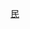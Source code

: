 {{NavboxV2
| type = vertical
| name = 中華人民共和國民主運動
| title = [[中華人民共和國民主運動]]
| state = {{{state|autocollapse}}}
| bodyclass = hlist
| above =
| group1 = 運動
| list1-type = vertical
| list1-border = child
 | list1-group1=
 | list1-list1=
* [[第五個現代化 (魏京生)|第五個現代化]]
* [[北京之春]]
* [[八六学潮]]
* [[六四事件|八九民運]]
*《[[零八宪章]]》
* [[中国茉莉花活动|茉莉花活動]]
* [[新公民运动]]
* [[南方街头运动]]
 | list1-group2 = [[香港民主運動]]
 | list1-list2 =
* [[1970年代香港學生運動|1970年代學生運動]]
* [[真普選]]
* [[雨傘革命|雨傘運動]]
* [[反對逃犯條例修訂草案運動]]

 | list1-group3 = [[:分類:澳門抗議遊行|澳門抗議遊行]]
 | list1-list3 =
* [[澳門勞動節遊行|勞動節遊行]]
* [[澳門反離保運動|反離保運動]]

| group2 = 事件
| list2 =
* [[四二七游行]]
* [[六四事件]]
* [[七一遊行]]
| group3 = 相關條目
| list3 =
* [[中华人民共和国政治]]
* [[:Category:中华人民共和国政治体制改革|中華人民共和國政治制度改革]]
** [[香港政治制度改革]]
** [[澳門政治制度改革]]
* [[中華人民共和國人大代表獨立候選人]]
* [[中华人民共和国人权]]
* [[中國維權運動]]
* [[自由派 (中华人民共和国)|中華人民共和國自由派]]
}}<noinclude>
{{collapsible option}}
[[Category:中华人民共和国民主运动| ]]
[[Category:中华人民共和国政治运动导航模板|民]]
</noinclude>